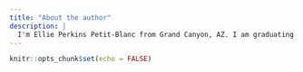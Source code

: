 ```yaml
---
title: "About the author"
description: |
  I'm Ellie Perkins Petit-Blanc from Grand Canyon, AZ. I am graduating in Biostatistics from Brigham Young University- Idaho in December 2021. I am in love with statistics and DNA, so this field is my dream come true. This particular project was inspired by a bioinformatics class I took at BYU-Idaho where we studied 4 autoimmune diseases and found similarities between them.
---
```


```r
knitr::opts_chunk$set(echo = FALSE)
```
